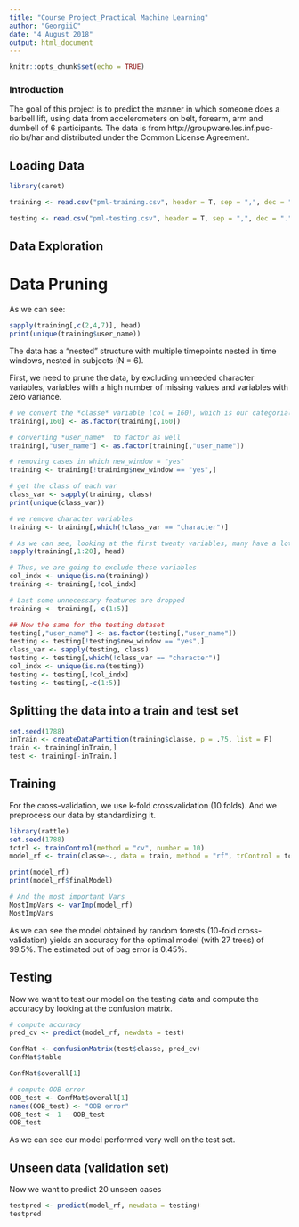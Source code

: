 ```yaml
---
title: "Course Project_Practical Machine Learning"
author: "GeorgiiC"
date: "4 August 2018"
output: html_document
---
```


```r
knitr::opts_chunk$set(echo = TRUE)
```

### Introduction
The goal of this project is to predict the manner in which someone does a barbell lift, using data from accelerometers on belt, forearm, arm and dumbell of 6 participants.
The data is from http://groupware.les.inf.puc-rio.br/har
and distributed under the Common License Agreement.

## Loading Data

```r
library(caret)

training <- read.csv("pml-training.csv", header = T, sep = ",", dec = ".", stringsAsFactors = F)

testing <- read.csv("pml-testing.csv", header = T, sep = ",", dec = ".", stringsAsFactors = F)

```

## Data Exploration
# Data Pruning
As we can see:
```r
sapply(training[,c(2,4,7)], head)
print(unique(training$user_name))
```
The data has a "nested" structure with multiple timepoints nested in time windows, nested in subjects (N = 6).

First, we need to prune the data, by excluding unneeded character variables, variables with a high number of missing values and variables with zero variance.

```r
# we convert the *classe* variable (col = 160), which is our categorial outcome, to being a factor
training[,160] <- as.factor(training[,160])

# converting *user_name*  to factor as well
training[,"user_name"] <- as.factor(training[,"user_name"])

# removing cases in which new_window = "yes"
training <- training[!training$new_window == "yes",]

# get the class of each var
class_var <- sapply(training, class)
print(unique(class_var))

# we remove character variables
training <- training[,which(!class_var == "character")] 

# As we can see, looking at the first twenty variables, many have a lot of missing values
sapply(training[,1:20], head)

# Thus, we are going to exclude these variables
col_indx <- unique(is.na(training))
training <- training[,!col_indx]

# Last some unnecessary features are dropped
training <- training[,-c(1:5)]

## Now the same for the testing dataset
testing[,"user_name"] <- as.factor(testing[,"user_name"])
testing <- testing[!testing$new_window == "yes",]
class_var <- sapply(testing, class)
testing <- testing[,which(!class_var == "character")]
col_indx <- unique(is.na(testing))
testing <- testing[,!col_indx]
testing <- testing[,-c(1:5)]
```

## Splitting the data into a train and test set
```r
set.seed(1788)
inTrain <- createDataPartition(training$classe, p = .75, list = F)
train <- training[inTrain,]
test <- training[-inTrain,]
```
## Training
For the cross-validation, we use k-fold crossvalidation (10 folds). And we preprocess our data by standardizing it.

```r
library(rattle)
set.seed(1788)
tctrl <- trainControl(method = "cv", number = 10)
model_rf <- train(classe~., data = train, method = "rf", trControl = tctrl, preProcess = c("center", "scale"))

print(model_rf)
print(model_rf$finalModel)

# And the most important Vars
MostImpVars <- varImp(model_rf)
MostImpVars
```

As we can see the model obtained by random forests (10-fold cross-validation) yields an accuracy for the optimal model (with 27 trees) of 99.5%.
The estimated out of bag error is 0.45%.

## Testing
Now we want to test our model on the testing data and compute the accuracy by looking at the confusion matrix.

```r
# compute accuracy
pred_cv <- predict(model_rf, newdata = test)

ConfMat <- confusionMatrix(test$classe, pred_cv)
ConfMat$table

ConfMat$overall[1]

# compute OOB error
OOB_test <- ConfMat$overall[1]
names(OOB_test) <- "OOB error"
OOB_test <- 1 - OOB_test
OOB_test

```

As we can see our model performed very well  on the test set.

## Unseen data (validation set)
Now we want to predict 20 unseen cases
```r
testpred <- predict(model_rf, newdata = testing)
testpred
```